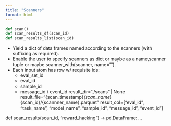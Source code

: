 ```yaml
---
title: "Scanners"
format: html
---
```


```python
def scan()
def scan_results_df(scan_id)
def scan_results_list(scan_id)
```

- Yield a dict of data frames named according to the scanners (with suffixing as required).
- Enable the user to specify scanners as dict or maybe as a name,scanner tuple or maybe scanner_with(scanner, name="").
- Each input atom has row w/ requisite ids:
    - eval_set_id
    - eval_id
    - sample_id
    - message_id / event_id
    result_dir="./scans" | None
    result_file="{scan_timestamp}_{scan_name}_{scan_id}/{scannner_name}.parquet"
    result_col=["eval_id", "task_name", "model_name", "sample_id", "message_id", "event_id"]

def scan_results(scan_id, "reward_hacking") -> pd.DataFrame:
   ...


   